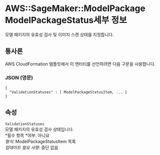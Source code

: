 # AWS::SageMaker::ModelPackage ModelPackageStatus세부 정보

모델 패키지의 유효성 검사 및 이미지 스캔 상태를 지정합니다.

## 통사론

AWS CloudFormation 템플릿에서 이 엔터티를 선언하려면 다음 구문을 사용합니다.

### JSON (영문)

```
{
  "ValidationStatuses" : [ ModelPackageStatusItem, ... ]
}
```

## 속성

`ValidationStatuses`  
모델 패키지의 유효성 검사 상태입니다.  
*필수 항목 *여부: 아니요  
_형식_: ModelPackageStatusItem 목록  
_업데이트 필요 사항_: 중단 없음
